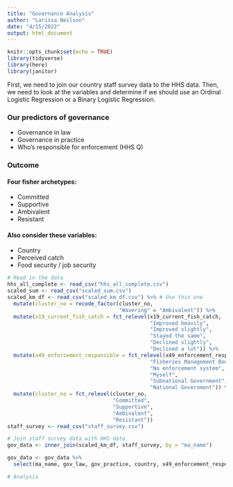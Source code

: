 ```yaml
---
title: "Governance Analysis"
author: "Larissa Neilson"
date: "4/15/2022"
output: html_document
---
```


```r
knitr::opts_chunk$set(echo = TRUE)
library(tidyverse)
library(here)
library(janitor)
```

First, we need to join our country staff survey data to the HHS data. Then, we need to look at the variables and determine if we should use an Ordinal Logistic Regression or a Binary Logistic Regression.

### Our predictors of governance

- Governance in law
- Governance in practice
- Who's responsible for enforcement (HHS Q)

### Outcome

#### Four fisher archetypes:

- Committed
- Supportive
- Ambivalent
- Resistant

#### Also consider these variables:

- Country
- Perceived catch
- Food security / job security

```r
# Read in the data
hhs_all_complete <- read_csv("hhs_all_complete.csv")
scaled_sum <- read_csv("scaled_sum.csv") 
scaled_km_df <- read_csv("scaled_km_df.csv") %>% # Use this one
  mutate(cluster_no = recode_factor(cluster_no,
                                    "Wavering" = "Ambivalent")) %>%
  mutate(x19_current_fish_catch = fct_relevel(x19_current_fish_catch,
                                              "Improved heavily",
                                              "Improved slightly",
                                              "Stayed the same",
                                              "Declined slightly",
                                              "Declined a lot")) %>% 
  mutate(x49_enforcement_responsible = fct_relevel(x49_enforcement_responsible,
                                              "Fisheries Management Body",
                                              "No enforcement system",
                                              "Myself",
                                              "Subnational Government",
                                              "National Government")) %>%
  mutate(cluster_no = fct_relevel(cluster_no,
                                  "Committed",
                                  "Supportive",
                                  "Ambivalent",
                                  "Resistant"))
staff_survey <- read_csv("staff_survey.csv")
```


```r
# Join staff survey data with HHS data
gov_data <- inner_join(scaled_km_df, staff_survey, by = "ma_name")

gov_data <- gov_data %>%
  select(ma_name, gov_law, gov_practice, country, x49_enforcement_responsible, cluster_no)
```


```r
# Analysis
```

